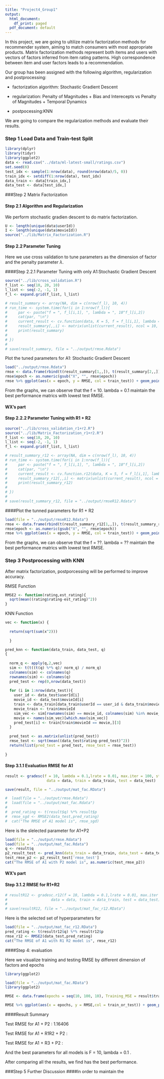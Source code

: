 ```yaml
---
title: "Project4_Group1"
output:
  html_document:
    df_print: paged
  pdf_document: default
---
```


In this project, we are going to ultilize matrix factorization methods for recommender system, aiming to match consumers with most appropriate products. Matrix factorization methods represent both items and users with vectors of factors inferred from item rating patterns. High correspondence between item and user factors leads to a recommendation. 

Our group has been assigned with the following algorithm, regularization and postprocessing:

- factorization algorithm: Stochastic Gradient Descent

- regularization: Penalty of Magnitudes + Bias and Interecepts vs Penalty of Magnitudes + Temporal Dynamics

- postpocessing:KNN

We are going to compare the regularization methods and evaluate their results.


### Step 1 Load Data and Train-test Split
```r
library(dplyr)
library(tidyr)
library(ggplot2)
data <- read.csv("../data/ml-latest-small/ratings.csv")
set.seed(0)
test_idx <- sample(1:nrow(data), round(nrow(data)/5, 0))
train_idx <- setdiff(1:nrow(data), test_idx)
data_train <- data[train_idx,]
data_test <- data[test_idx,]
```

###Step 2 Matrix Factorization

#### Step 2.1 Algorithm and Regularization
We perform stochastic gradien descent to do matrix factorization.

```r
U <- length(unique(data$userId))
I <- length(unique(data$movieId))
source("../lib/Matrix_Factorization.R")
```


#### Step 2.2 Parameter Tuning
Here we use cross validation to tune parameters as the dimension of factor and the penalty parameter $\lambda$.

####Step 2.2.1 Parameter Tuning with only A1:Stochastic Gradient Descent 

```r
source("../lib/cross_validation.R")
f_list <- seq(10, 20, 10)
l_list <- seq(-2, -1, 1)
f_l <- expand.grid(f_list, l_list)
```


```r
# result_summary <- array(NA, dim = c(nrow(f_l), 10, 4)) 
# run_time <- system.time(for(i in 1:nrow(f_l)){
#     par <- paste("f = ", f_l[i,1], ", lambda = ", 10^f_l[i,2])
#     cat(par, "\n")
#     current_result <- cv.function(data, K = 5, f = f_l[i,1], lambda = 10^f_l[i,2])
#     result_summary[,,i] <- matrix(unlist(current_result), ncol = 10, byrow = T) 
#     print(result_summary)
#   
# })
# 
# save(result_summary, file = "../output/rmse.Rdata")
```


Plot the tuned parameters for A1: Stochastic Gradient Descent

```r
load("../output/rmse.Rdata")
rmse <- data.frame(rbind(t(result_summary[1,,]), t(result_summary[2,,])), train_test = rep(c("Train", "Test"), each = 4), par = rep(paste("f = ", f_l[,1], ", lambda = ", 10^f_l[,2]), times = 2)) %>% gather("epoch", "RMSE", -train_test, -par)
rmse$epoch <- as.numeric(gsub("X", "", rmse$epoch))
rmse %>% ggplot(aes(x = epoch, y = RMSE, col = train_test)) + geom_point() + facet_grid(~par)
```

From the graphs, we can observe that the f = 10. lambda = 0.1 maintain the best performance matrics with lowest test RMSE.


#### WX's part
#### Step 2.2.2 Parameter Tuning with R1 + R2

```r
source("../lib/cross_validation_r1+r2.R")
source("../lib/Matrix_Factorization_r1+r2.R")
f_list <- seq(10, 20, 10)
l_list <- seq(-2, -1, 1)
f_l <- expand.grid(f_list, l_list)

# result_summary_r12 <- array(NA, dim = c(nrow(f_l), 10, 4)) 
# run_time <- system.time(for(i in 1:nrow(f_l)){
#     par <- paste("f = ", f_l[i,1], ", lambda = ", 10^f_l[i,2])
#     cat(par, "\n")
#     current_result <- cv.function.r12(data, K = 5, f = f_l[i,1], lambda = 10^f_l[i,2])
#     result_summary_r12[,,i] <- matrix(unlist(current_result), ncol = 10, byrow = T) 
#     print(result_summary_r12)
#   
# })
# 
# save(result_summary_r12, file = "../output/rmseR12.Rdata")
```

####Plot the tunned parameters for R1 + R2

```r
load(file = "../output/rmseR12.Rdata")
rmse <- data.frame(rbind(t(result_summary_r12[1,,]), t(result_summary_r12[2,,])), train_test = rep(c("Train", "Test"), each = 4), par = rep(paste("f = ", f_l[,1], ", lambda = ", 10^f_l[,2]), times = 2)) %>% gather("epoch", "RMSE", -train_test, -par)
rmse$epoch <- as.numeric(gsub("X", "", rmse$epoch))
rmse %>% ggplot(aes(x = epoch, y = RMSE, col = train_test)) + geom_point() + facet_grid(~par)
```

From the graphs, we can observe that the f = ??. lambda = ?? maintain the best performance matrics with lowest test RMSE.


### Step 3 Postprocessing with KNN
After matrix factorization, postporcessing will be performed to improve accuracy.

RMSE Function
```r
RMSE2 <- function(rating,est_rating){
  sqrt(mean((rating$rating-est_rating)^2))
}
```

KNN Function

```r
vec <- function(x) {
  
  return(sqrt(sum(x^2)))
  
  }

pred_knn <- function(data_train, data_test, q)
{
  
  norm_q <- apply(q,2,vec)
  sim <- t(t((t(q) %*% q)/ norm_q) / norm_q)
  colnames(sim) <- colnames(q)
  rownames(sim) <- colnames(q)
  pred_test <- rep(0,nrow(data_test))
  
  for (i in 1:nrow(data_test)){
    user_id <- data_test$userId[i]
    movie_id <- data_test$movieId[i]
    train <- data_train[data_train$userId == user_id & data_train$movieId != movie_id,]
    movie_train <- train$movieId
    sim_vec <- sim[rownames(sim) == movie_id, colnames(sim) %in% movie_train]
    movie <- names(sim_vec)[which.max(sim_vec)]
    pred_test[i] <- train[train$movieId == movie,][3]
  }
  
  pred_test <- as.matrix(unlist(pred_test))
  rmse_test <- sqrt(mean((data_test$rating-pred_test)^2))
  return(list(pred_test = pred_test, rmse_test = rmse_test))
  
}
```


#### Step 3.1.1 Evaluation RMSE for A1 

```r
result <- gradesc(f = 10, lambda = 0.1,lrate = 0.01, max.iter = 100, stopping.deriv = 0.01,
                   data = data, train = data_train, test = data_test)

save(result, file = "../output/mat_fac.RData")

```


```r
#  load(file = "../output/rmse.Rdata")
#  load(file = "../output/mat_fac.Rdata")
#  
#  pred_rating <- t(result$q) %*% result$p
#  rmse_sgd <- RMSE2(data_test,pred_rating)
#  cat("The RMSE of A1 model is", rmse_sgd)
```


Here is the slelected parameter for A1+P2

```r
load(file = "../output/rmse.Rdata")
load(file = "../output/mat_fac.Rdata")
q <- result$q
p2_result_test <- pred_knn(data_train = data_train, data_test = data_test, q)
test_rmse_p2 <- p2_result_test['rmse_test']
cat("The RMSE of A1 with P2 model is", as.numeric(test_rmse_p2))
```

#### WX's part
#### Step 3.1.2 RMSE for R1+R2

```r
# resultR12 <- gradesc.r12(f = 10, lambda = 0.1,lrate = 0.01, max.iter = 100, stopping.deriv = 0.01,
#                    data = data, train = data_train, test = data_test)
# 
# save(resultR12, file = "../output/mat_fac_r12.RData")
```


Here is the selected set of hyperparameters for 
```r
load(file = "../output/mat_fac_r12.RData")
pred_rating <- t(resultr12$q) %*% resultr12$p
rmse_r12 <- RMSE2(data_test,pred_rating)
cat("The RMSE of A1 with R1 R2 model is", rmse_r12)
```


####Step 4: evaluation

Here we visualize training and testing RMSE by different dimension of factors and epochs

```r
library(ggplot2)

load(file = "../output/mat_fac.RData")
library(ggplot2)

RMSE <- data.frame(epochs = seq(10, 100, 10), Training_MSE = result$train_RMSE, Test_MSE = result$test_RMSE) %>% gather(key = train_or_test, value = RMSE, -epochs)

RMSE %>% ggplot(aes(x = epochs, y = RMSE,col = train_or_test)) + geom_point() + scale_x_discrete(limits = seq(10, 100, 10)) + xlim(c(0, 100))

```


####Result Summary

Test RMSE for A1 + P2 : 1.16406

Test RMSE for A1 + R1R2 + P2 : 

Test RMSE for A1 + R3 + P2 :  

And the best parameters for all models is F = 10, lambda = 0.1 .

After comparing all the results, we find  has the best performance.

###Step 5 Further Discussion
####In order to maintain the 

